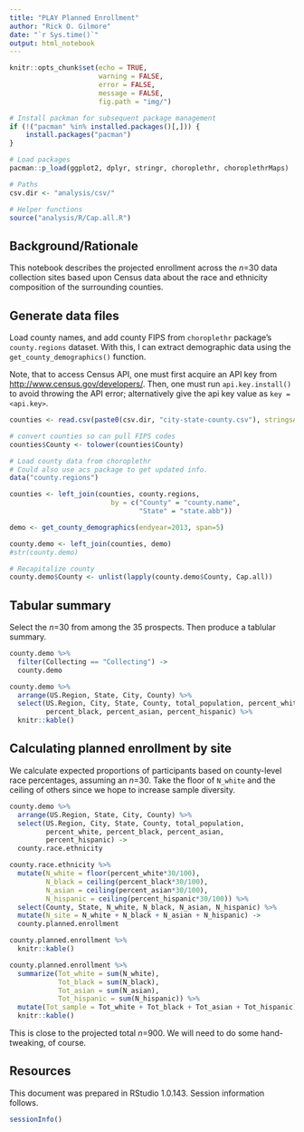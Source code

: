 ```yaml
---
title: "PLAY Planned Enrollment"
author: "Rick O. Gilmore"
date: "`r Sys.time()`"
output: html_notebook
---
```


```r
knitr::opts_chunk$set(echo = TRUE, 
                      warning = FALSE, 
                      error = FALSE,
                      message = FALSE,
                      fig.path = "img/")

# Install packman for subsequent package management
if (!("pacman" %in% installed.packages()[,])) {
    install.packages("pacman")
}

# Load packages
pacman::p_load(ggplot2, dplyr, stringr, choroplethr, choroplethrMaps)

# Paths
csv.dir <- "analysis/csv/"

# Helper functions
source("analysis/R/Cap.all.R")
```

## Background/Rationale

This notebook describes the projected enrollment across the $n$=30 data collection sites based upon Census data about the race and ethnicity composition of the surrounding counties.

## Generate data files

Load county names, and add county FIPS from `choroplethr` package's `county.regions` dataset. With this, I can extract demographic data using the `get_county_demographics()` function.

Note, that to access Census API, one must first acquire an API key from <http://www.census.gov/developers/>. Then, one must run `api.key.install()` to avoid throwing the API error; alternatively give the api key value as `key = <api.key>`.

```r
counties <- read.csv(paste0(csv.dir, "city-state-county.csv"), stringsAsFactors = FALSE)

# convert counties so can pull FIPS codes
counties$County <- tolower(counties$County)

# Load county data from choroplethr
# Could also use acs package to get updated info.
data("county.regions")

counties <- left_join(counties, county.regions,
                         by = c("County" = "county.name",
                                "State" = "state.abb"))

demo <- get_county_demographics(endyear=2013, span=5)

county.demo <- left_join(counties, demo)
#str(county.demo)

# Recapitalize county
county.demo$County <- unlist(lapply(county.demo$County, Cap.all))

```

## Tabular summary

Select the $n$=30 from among the 35 prospects. Then produce a tablular summary.

```r

county.demo %>%
  filter(Collecting == "Collecting") ->
  county.demo

county.demo %>%
  arrange(US.Region, State, City, County) %>%
  select(US.Region, City, State, County, total_population, percent_white,
         percent_black, percent_asian, percent_hispanic) %>%
  knitr::kable()
```

## Calculating planned enrollment by site

We calculate expected proportions of participants based on county-level race percentages, assuming an $n$=30. Take the floor of `N_white` and the ceiling of others since we hope to increase sample diversity.

```r
county.demo %>%
  arrange(US.Region, State, City, County) %>%
  select(US.Region, City, State, County, total_population,
         percent_white, percent_black, percent_asian,
         percent_hispanic) -> 
  county.race.ethnicity

county.race.ethnicity %>%
  mutate(N_white = floor(percent_white*30/100),
         N_black = ceiling(percent_black*30/100),
         N_asian = ceiling(percent_asian*30/100),
         N_hispanic = ceiling(percent_hispanic*30/100)) %>%
  select(County, State, N_white, N_black, N_asian, N_hispanic) %>%
  mutate(N_site = N_white + N_black + N_asian + N_hispanic) ->
  county.planned.enrollment

county.planned.enrollment %>%
  knitr::kable()
```

```r
county.planned.enrollment %>%
  summarize(Tot_white = sum(N_white),
            Tot_black = sum(N_black),
            Tot_asian = sum(N_asian),
            Tot_hispanic = sum(N_hispanic)) %>%
  mutate(Tot_sample = Tot_white + Tot_black + Tot_asian + Tot_hispanic) %>%
  knitr::kable()
```


This is close to the projected total $n$=900. We will need to do some hand-tweaking, of course.

## Resources

This document was prepared in RStudio 1.0.143. Session information follows.

```r
sessionInfo()
```
